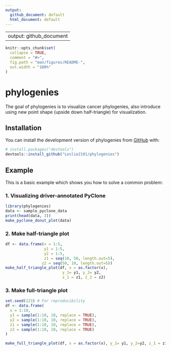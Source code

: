 ```yaml
---
output:
  github_document: default
  html_document: default
---
```

--
output: github_document
---

<!-- README.md is generated from README.Rmd. Please edit that file -->

```r
knitr::opts_chunk$set(
  collapse = TRUE,
  comment = "#>",
  fig.path = "man/figures/README-",
  out.width = "100%"
)
```

# phylogenies

<!-- badges: start -->
<!-- badges: end -->

The goal of phylogenies is to visualize cancer phylogenies, also introduce using new point shape (upside down half-triangle) for visualization. 

## Installation

You can install the development version of phylogenies from [GitHub](https://github.com/) with:

``` r
# install.packages("devtools")
devtools::install_github("Leslie2101/phylogenies")
```

## Example

This is a basic example which shows you how to solve a common problem:


### 1. Visualizing driver-annotated PyClone 
```r
library(phylogenies)
data <- sample_pyclone_data
print(head(data, 3))
make_pyclone_donut_plot(data)

```

### 2. Make half-triangle plot
```r
df <- data.frame(x = 1:5,
                 y1 = 1:5,
                 y2 = 1:5,
                 z1 = seq(10, 50, length.out=5),
                z2 = seq(50, 10, length.out=5))
make_half_triangle_plot(df, x = as.factor(x),
                         y_1= y1, y_2= y2,
                         z_1 = z1, z_2 = z2)

```

### 3. Make full-triangle plot
```r
set.seed(123) # For reproducibility
df <- data.frame(
  x = 1:10,
  y1 = sample(1:10, 10, replace = TRUE),
  y2 = sample(1:10, 10, replace = TRUE),
  z1 = sample(1:10, 10, replace = TRUE),
  z2 = sample(1:10, 10, replace = TRUE)
)

make_full_triangle_plot(df, x = as.factor(x), y_1= y1, y_2=y2, z_1 = z1, z_2 = z2)

```

<!-- You'll still need to render `README.Rmd` regularly, to keep `README.md` up-to-date. `devtools::build_readme()` is handy for this. -->

<!-- In that case, don't forget to commit and push the resulting figure files, so they display on GitHub and CRAN. -->
